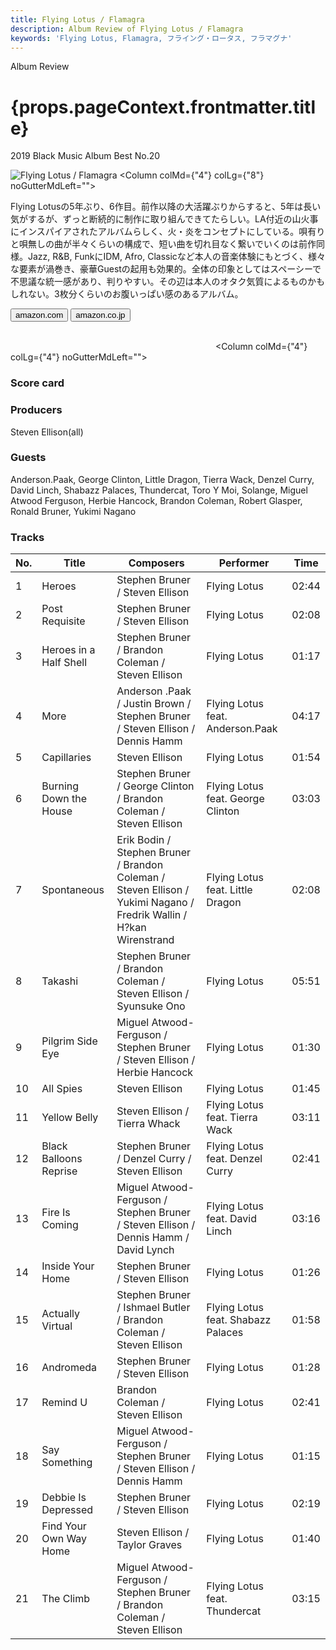 ```yaml
---
title: Flying Lotus / Flamagra
description: Album Review of Flying Lotus / Flamagra
keywords: 'Flying Lotus, Flamagra, フライング・ロータス, フラマグナ'
---
```




<p className="largeP">Album Review</p>
<h1 className="h1--no--margin">{props.pageContext.frontmatter.title}</h1>
<p className="largeP"><Link to="/best50/2019/">2019 Black Music Album Best No.20</Link></p>

<Row  className="image-card-group">
	<Column colMd={"3"} colLg={"4"} noGutterMdLeft="">
       <ImageCard>

![Flying Lotus / Flamagra](../../images/cd/flyinglotus3L.png) 
</ImageCard>
	</Column>
	<Column colMd={"4"} colLg={"8"} noGutterMdLeft="">
	<p>
	Flying Lotusの5年ぶり、6作目。前作以降の大活躍ぶりからすると、5年は長い気がするが、ずっと断続的に制作に取り組んできてたらしい。LA付近の山火事にインスパイアされたアルバムらしく、火・炎をコンセプトにしている。唄有りと唄無しの曲が半々くらいの構成で、短い曲を切れ目なく繋いでいくのは前作同様。Jazz, R&B, FunkにIDM, Afro, Classicなど本人の音楽体験にもとづく、様々な要素が渦巻き、豪華Guestの起用も効果的。全体の印象としてはスペーシーで不思議な統一感があり、判りやすい。その辺は本人のオタク気質によるものかもしれない。3枚分くらいのお腹いっぱい感のあるアルバム。
	</p>
	<div>
	  <Button className="button-right-mergin"  href="https://amzn.to/3eN6JIs" kind="primary" size="small" renderIcon={ArrowUpRight24}>
      amazon.com
    </Button>
    <Button className="button-right-mergin"  href="https://amzn.to/307SmdN" kind="secondary" size="small" renderIcon={ArrowUpRight24}>
      amazon.co.jp
    </Button>
	</div>
	<a style="display:inline-block;overflow:hidden;background:url(https://linkmaker.itunes.apple.com/ja-jp/lockup.svg?releaseDate=2019-05-24&kind=album&bubble=apple_music&style=mono-black) no-repeat;width:180px;height:45px;" href="https://geo.music.apple.com/jp/album/flamagra/1459368976?mt=1&app=music&ls=1&at=11lcug"></a>
	<a style="display:inline-block;overflow:hidden;background:url(https://linkmaker.itunes.apple.com/ja-jp/badge-lrg.svg?releaseDate=2019-05-24T00:00:00Z&kind=album&bubble=itunes_music) no-repeat;width:140px;height:45px;" href="https://geo.music.apple.com/jp/album/flamagra/1459368976?app=itunes&at=11lcug"></a>
	</Column>
</Row>
<Row >
	<Column colMd={"4"} colLg={"4"} noGutterMdLeft="">
<div>
  <h3>Score card</h3>
  <SliderJS1 value="4" />
  <SliderJS2 value="1" />
  <SliderJS3 value="1" />
  <SliderJS4 value="9" />
</div>
</Column>
<Column colMd={"8"} colLg={"8"} noGutterMdLeft="">
<div>
<h3>Producers</h3>
<p>
Steven Ellison(all)
</p>
<h3>Guests</h3>
<p>
Anderson.Paak, George Clinton, Little Dragon, Tierra Wack, Denzel Curry, David Linch, Shabazz Palaces, Thundercat, Toro Y Moi, Solange, Miguel Atwood Ferguson, Herbie Hancock, Brandon Coleman, Robert Glasper, Ronald Bruner, Yukimi Nagano</p>
</div>
</Column>
</Row>

<h3>Tracks</h3>

| No. |	 Title                 |	 Composers                                                                                                       |	 Performer                        |	 Time|
| --- |	---------------------- | ------------------------------------------------------------------------------------------------------------------- | ---------------------------------- |	----- |
| 1	  |	Heroes                 | Stephen Bruner / Steven Ellison                                                                                     | Flying Lotus                       |	02:44 |
| 2	  |	Post Requisite         | Stephen Bruner / Steven Ellison                                                                                     | Flying Lotus                       |	02:08 |
| 3	  |	Heroes in a Half Shell | Stephen Bruner / Brandon Coleman / Steven Ellison                                                                   | Flying Lotus                       |	01:17 |
| 4	  |	More                   | Anderson .Paak / Justin Brown / Stephen Bruner / Steven Ellison / Dennis Hamm                                       | Flying Lotus feat. Anderson.Paak   |	04:17 |
| 5	  |	Capillaries            | Steven Ellison                                                                                                      | Flying Lotus                       |	01:54 |
| 6	  |	Burning Down the House | Stephen Bruner / George Clinton / Brandon Coleman / Steven Ellison                                                  | Flying Lotus feat. George Clinton  |	03:03 |
| 7	  |	Spontaneous            | Erik Bodin / Stephen Bruner / Brandon Coleman / Steven Ellison / Yukimi Nagano / Fredrik Wallin / H?kan Wirenstrand | Flying Lotus feat. Little Dragon   |	02:08 |
| 8	  |	Takashi                | Stephen Bruner / Brandon Coleman / Steven Ellison / Syunsuke Ono                                                    | Flying Lotus                       |	05:51 |
| 9	  |	Pilgrim Side Eye       | Miguel Atwood-Ferguson / Stephen Bruner / Steven Ellison / Herbie Hancock                                           | Flying Lotus                       |	01:30 |
| 10  |	All Spies              | Steven Ellison                                                                                                      | Flying Lotus                       |	01:45 |
| 11  |	Yellow Belly           | Steven Ellison / Tierra Whack                                                                                       | Flying Lotus feat. Tierra Wack     |	03:11 |
| 12  |	Black Balloons Reprise | Stephen Bruner / Denzel Curry / Steven Ellison                                                                      | Flying Lotus feat. Denzel Curry    |	02:41 |
| 13  |	Fire Is Coming         | Miguel Atwood-Ferguson / Stephen Bruner / Steven Ellison / Dennis Hamm / David Lynch                                | Flying Lotus feat. David Linch     |	03:16 |
| 14  |	Inside Your Home       | Stephen Bruner / Steven Ellison                                                                                     | Flying Lotus                       |	01:26 |
| 15  |	Actually Virtual       | Stephen Bruner / Ishmael Butler / Brandon Coleman / Steven Ellison                                                  | Flying Lotus feat. Shabazz Palaces |	01:58 |
| 16  |	Andromeda              | Stephen Bruner / Steven Ellison                                                                                     | Flying Lotus                       |	01:28 |
| 17  |	Remind U               | Brandon Coleman / Steven Ellison                                                                                    | Flying Lotus                       |	02:41 |
| 18  |	Say Something          | Miguel Atwood-Ferguson / Stephen Bruner / Steven Ellison / Dennis Hamm                                              | Flying Lotus                       |	01:15 |
| 19  |	Debbie Is Depressed    | Stephen Bruner / Steven Ellison                                                                                     | Flying Lotus                       |	02:19 |
| 20  |	Find Your Own Way Home | Steven Ellison / Taylor Graves                                                                                      | Flying Lotus                       |	01:40 |
| 21  |	The Climb              | Miguel Atwood-Ferguson / Stephen Bruner / Brandon Coleman / Steven Ellison                                          | Flying Lotus feat. Thundercat      |	03:15 | 